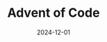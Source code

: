---
title: "Advent of Code"
date: "2024-12-01"
description: "Advent of Code 2024 - Analyzing reactor safety reports for safe and unsafe levels"
category: "aoc"
year: 2024
---